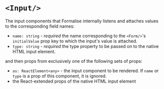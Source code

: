 # `<Input/>`

The input components that Formalise internally listens and attaches values to the corresponding field names:
- `name: string` - *required* the name corresponding to the `<Form/>`'s `initialValue` prop key to which the input's value is attached.
- `type: string` - *required* the type property to be passed on to the native HTML input element.

and then props from exclusively one of the following sets of props:

- `as: ReactElement<any>` - the input component to be rendered. If `name` or `type` is a prop of this component, it is ignored.
- the React-extended props of the native HTML input element
